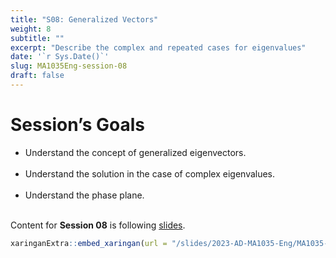 ```yaml
---
title: "S08: Generalized Vectors"
weight: 8
subtitle: ""
excerpt: "Describe the complex and repeated cases for eigenvalues"
date: '`r Sys.Date()`'
slug: MA1035Eng-session-08
draft: false
---
```


# Session's Goals

* Understand the concept of generalized eigenvectors. <br/><br/>
* Understand the solution in the case of complex eigenvalues. <br/><br/>
* Understand the phase plane. <br/><br/>

Content for **Session 08** is following [slides](/slides/2023-AD-MA1035-Eng/MA1035-sesion-08).

```r
xaringanExtra::embed_xaringan(url = "/slides/2023-AD-MA1035-Eng/MA1035-sesion-08", ratio = "4:3")
```